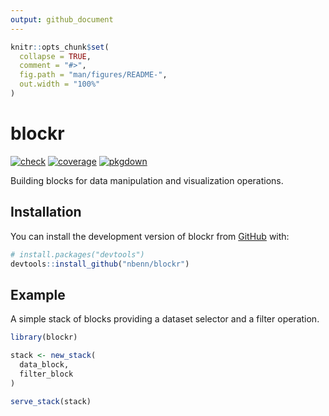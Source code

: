 ```yaml
---
output: github_document
---
```


<!-- README.md is generated from README.Rmd. Please edit that file -->

```r
knitr::opts_chunk$set(
  collapse = TRUE,
  comment = "#>",
  fig.path = "man/figures/README-",
  out.width = "100%"
)
```

# blockr

<!-- badges: start -->
[![check](https://github.com/nbenn/blockr/actions/workflows/check.yml/badge.svg)](https://github.com/nbenn/blockr/actions/workflows/check.yml)
[![coverage](https://github.com/cynkra/blockr/actions/workflows/coverage.yml/badge.svg)](https://github.com/cynkra/blockr/actions/workflows/coverage.yml)
[![pkgdown](https://github.com/cynkra/blockr/actions/workflows/pkgdown.yaml/badge.svg)](https://github.com/cynkra/blockr/actions/workflows/pkgdown.yaml)
<!-- badges: end -->

Building blocks for data manipulation and visualization operations.

## Installation

You can install the development version of blockr from [GitHub](https://github.com/) with:

```r
# install.packages("devtools")
devtools::install_github("nbenn/blockr")
```

## Example

A simple stack of blocks providing a dataset selector and a filter operation.

```r
library(blockr)

stack <- new_stack(
  data_block,
  filter_block
)

serve_stack(stack)
```
